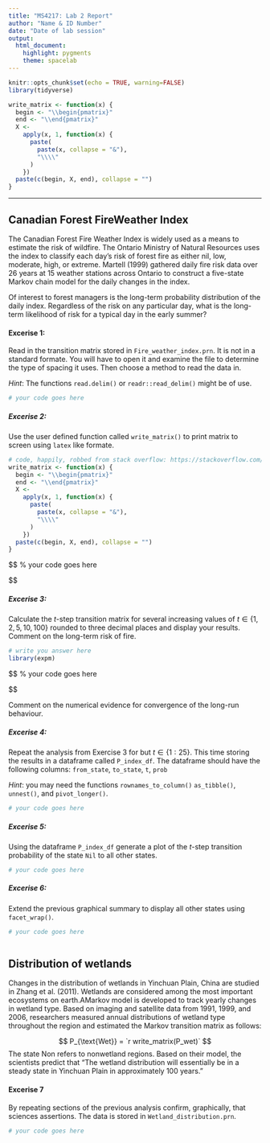 ```yaml
---
title: "MS4217: Lab 2 Report"
author: "Name & ID Number"
date: "Date of lab session"
output: 
  html_document: 
    highlight: pygments
    theme: spacelab
---
```



```r
knitr::opts_chunk$set(echo = TRUE, warning=FALSE)
library(tidyverse)

write_matrix <- function(x) {
  begin <- "\\begin{pmatrix}"
  end <- "\\end{pmatrix}"
  X <-
    apply(x, 1, function(x) {
      paste(
        paste(x, collapse = "&"),
        "\\\\"
      )
    })
  paste(c(begin, X, end), collapse = "")
}


```

* * * 

## Canadian Forest FireWeather Index

The Canadian Forest Fire Weather Index is widely used as a means to estimate the risk of wildfire. The Ontario Ministry of Natural Resources uses the index to classify each day’s risk of forest fire as either nil, low, moderate, high, or extreme. Martell (1999) gathered daily fire risk data over 26 years at 15 weather stations across Ontario to construct a five-state Markov chain model for the daily changes in the index. 

Of interest to forest managers is the long-term probability distribution of the daily index. Regardless of the risk on any particular day, what is the long-term likelihood of risk for a typical day in the early summer?

#### Excerise 1:

Read in the transition matrix stored in `Fire_weather_index.prn`. It is not in a standard formate. You will have to open it and examine the file to determine the type of spacing it uses. Then choose a method to read the data in. 

*Hint*: The functions `read.delim()` or `readr::read_delim()` might be of use.

```r
# your code goes here
```


##### Excerise 2:

Use the user defined function called `write_matrix()` to print matrix to screen using `latex` like formate.

```r
# code, happily, robbed from stack overflow: https://stackoverflow.com/questions/45591286/for-r-markdown-how-do-i-display-a-matrix-from-r-variable
write_matrix <- function(x) {
  begin <- "\\begin{pmatrix}"
  end <- "\\end{pmatrix}"
  X <-
    apply(x, 1, function(x) {
      paste(
        paste(x, collapse = "&"),
        "\\\\"
      )
    })
  paste(c(begin, X, end), collapse = "")
}
```

$$
% your code goes here

$$

##### Excerise 3:

Calculate the $t$-step transition matrix for several increasing values of $t \in \{1,2,5,10,100\}$ rounded to three decimal places and display your results. Comment on the long-term risk of fire.

```r

# write you answer here
library(expm)


```

$$
% your code goes here

$$

Comment on the numerical evidence for convergence of the long-run behaviour. 

##### Excerise 4:

Repeat the analysis from Exercise 3 for but $t \in \{1:25\}$. This time storing the results in a dataframe called `P_index_df`. The dataframe should have the following columns: `from_state`, `to_state`, `t`, `prob`

*Hint*: you may need the functions `rownames_to_column()` `as_tibble()`, `unnest()`, and `pivot_longer()`.

```r
# your code goes here


```


##### Excerise 5:

Using the dataframe `P_index_df` generate a plot of the $t$-step transition probability of the state `Nil` to all other states.

```r
# your code goes here


```


##### Excerise 6:

Extend the previous graphical summary to display all other states using `facet_wrap()`.

```r
# your code goes here



```

## Distribution of wetlands

Changes in the distribution of wetlands in Yinchuan Plain, China are studied in Zhang et al. (2011). Wetlands are considered among the most important ecosystems on earth.AMarkov model is developed to track yearly changes in wetland type. Based on imaging and satellite data from 1991, 1999, and 2006, researchers measured annual distributions of wetland type throughout the region and estimated the Markov transition matrix as follows: 

$$
P_{\text{Wet}} = 
`r write_matrix(P_wet)`
$$
The state Non refers to nonwetland regions. Based on their model, the scientists predict
that “The wetland distribution will essentially be in a steady state in Yinchuan Plain in approximately 100 years.”

#### Excerise 7

By repeating sections of the previous analysis confirm, graphically, that sciences assertions. The data is stored in `Wetland_distribution.prn`.

```r
# your code goes here



```
